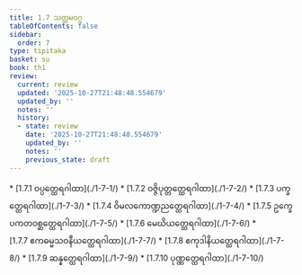 ```yaml
---
title: 1.7 သတ္တမဝဂ္ဂ
tableOfContents: false
sidebar:
  order: 7
type: tipitaka
basket: su
book: th1
review:
  current: review
  updated: '2025-10-27T21:48:48.554679'
  updated_by: ''
  notes: ''
  history:
  - state: review
    date: '2025-10-27T21:48:48.554679'
    updated_by: ''
    notes: ''
    previous_state: draft
---
```



<ReviewStatus review={frontmatter.review} showDetails={true} />

<HypothesisAnnotation frontmatter={frontmatter} />

<DynamicBreadcrumb />



<TableOfContents book="th1" section="1.7">
* [1.7.1 ဝပ္ပတ္ထေရဂါထာ](./1-7-1/)
* [1.7.2 ဝဇ္ဇိပုတ္တတ္ထေရဂါထာ](./1-7-2/)
* [1.7.3 ပက္ခတ္ထေရဂါထာ](./1-7-3/)
* [1.7.4 ဝိမလကောဏ္ဍညတ္ထေရဂါထာ](./1-7-4/)
* [1.7.5 ဥက္ခေပကတဝစ္ဆတ္ထေရဂါထာ](./1-7-5/)
* [1.7.6 မေဃိယတ္ထေရဂါထာ](./1-7-6/)
* [1.7.7 ဧကဓမ္မသဝနီယတ္ထေရဂါထာ](./1-7-7/)
* [1.7.8 ဧကုဒါနိယတ္ထေရဂါထာ](./1-7-8/)
* [1.7.9 ဆန္နတ္ထေရဂါထာ](./1-7-9/)
* [1.7.10 ပုဏ္ဏတ္ထေရဂါထာ](./1-7-10/)
</TableOfContents>